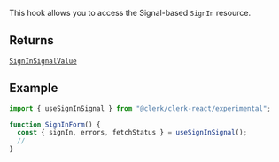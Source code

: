 This hook allows you to access the Signal-based `SignIn` resource.

## Returns

[`SignInSignalValue`](../types/sign-in-signal-value.mdx)

## Example

```ts
import { useSignInSignal } from "@clerk/clerk-react/experimental";

function SignInForm() {
  const { signIn, errors, fetchStatus } = useSignInSignal();
  //
}
```
